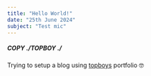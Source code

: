 ```yaml
---
title: "Hello World!"
date: "25th June 2024"
subject: "Test mic"
---
```


##### COPY ./TOPBOY  ./ 

Trying to setup a blog using [topboys]('https://www.nkasante.com') portfolio 🤓
